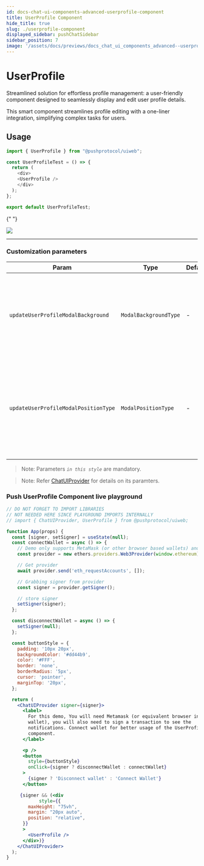 ```yaml
---
id: docs-chat-ui-components-advanced-userprofile-component
title: UserProfile Component
hide_title: true
slug: ./userprofile-component
displayed_sidebar: pushChatSidebar
sidebar_position: 7
image: '/assets/docs/previews/docs_chat_ui_components_advanced--userprofile_component.png'
---
```


# UserProfile

Streamlined solution for effortless profile management: a user-friendly component designed to seamlessly display and edit user profile details.

This smart component streamlines profile editing with a one-liner integration, simplifying complex tasks for users.

<head>
  <title>
    {`UserProfile | UI Components (@pushprotocol/uiweb) | Push Chat | Push
    Documentation`}
  </title>
</head>


## Usage

<Tabs className="codetabs" groupId="code-examples">
  <TabItem  value="react" attributes={{className: "codetab react"}} default>

```typescript
import { UserProfile } from "@pushprotocol/uiweb";

const UserProfileTest = () => {
  return (
    <div>
    <UserProfile />
    </div>
  );
};

export default UserProfileTest;
```

{" "}

<ModalContainer>
  <img
    src={
      require('/static/assets/docs/chat/ui-components/advanced/integrate-advanced-userprofile-component/user-profile.png')
        .default
    }
  />
</ModalContainer>

  </TabItem>
</Tabs>

---

### Customization parameters

| Param                                | Type                  | Default | Remarks                                                                                                                                                                                                              |
| ------------------------------------ | --------------------- | ------- | -------------------------------------------------------------------------------------------------------------------------------------------------------------------------------------------------------------------- |
| `updateUserProfileModalBackground`   | `ModalBackgroundType` | -       | Default value is `"OVERLAY"`, decides the update user profile modal background, possible values are `"OVERLAY"` &#124 `"BLUR"` &#124 `"TRANSPARENT"`                                                                 |
| `updateUserProfileModalPositionType` | `ModalPositionType`   | -       | Default value is `"GLOBAL"`, decides the update user profile modal position, it can be either relative to immediate parent(RELATIVE) or the entire screen(GLOBAL), possible values are `"RELATIVE"` &#124 `"GLOBAL"` |

> Note: Parameters _`in this style`_ are mandatory.

> Note: Refer [ChatUIProvider](/docs/chat/ui-components/Advanced/ChatUIProvider/) for details on its paramters.

### Push UserProfile Component live playground

```jsx live 
// DO NOT FORGET TO IMPORT LIBRARIES
// NOT NEEDED HERE SINCE PLAYGROUND IMPORTS INTERNALLY
// import { ChatUIProvider, UserProfile } from @pushprotocol/uiweb;

function App(props) {
  const [signer, setSigner] = useState(null);
  const connectWallet = async () => {
    // Demo only supports MetaMask (or other browser based wallets) and gets provider that injects as window.ethereum into each page
    const provider = new ethers.providers.Web3Provider(window.ethereum);

    // Get provider
    await provider.send('eth_requestAccounts', []);

    // Grabbing signer from provider
    const signer = provider.getSigner();

    // store signer
    setSigner(signer);
  };

  const disconnectWallet = async () => {
    setSigner(null);
  };

  const buttonStyle = {
    padding: '10px 20px',
    backgroundColor: '#dd44b9',
    color: '#FFF',
    border: 'none',
    borderRadius: '5px',
    cursor: 'pointer',
    marginTop: '20px',
  };

  return (
    <ChatUIProvider signer={signer}>
      <label>
        For this demo, You will need Metamask (or equivalent browser injected
        wallet), you will also need to sign a transaction to see the
        notifications. Connect wallet for better usage of the UserProfile
        component.
      </label>

      <p />
      <button
        style={buttonStyle}
        onClick={signer ? disconnectWallet : connectWallet}
      >
        {signer ? 'Disconnect wallet' : 'Connect Wallet'}
      </button>

     {signer && (<div
            style={{
        maxHeight: "75vh",
        margin: "20px auto",
        position: "relative",
      }}
      >
        <UserProfile />
      </div>)}
    </ChatUIProvider>
  );
}
```

